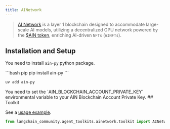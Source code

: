 ```yaml
---
title: AINetwork
---
```


>[AI Network](https://www.ainetwork.ai/build-on-ain) is a layer 1 blockchain designed to accommodate
> large-scale AI models, utilizing a decentralized GPU network powered by the
> [$AIN token](https://www.ainetwork.ai/token), enriching AI-driven `NFTs` (`AINFTs`).


## Installation and Setup

You need to install `ain-py` python package.

<CodeGroup>
```bash pip
pip install ain-py
```

```bash uv
uv add ain-py
```
</CodeGroup>
You need to set the `AIN_BLOCKCHAIN_ACCOUNT_PRIVATE_KEY` environmental variable to your AIN Blockchain Account Private Key.
## Toolkit

See a [usage example](/oss/python/integrations/tools/ainetwork).

```python
from langchain_community.agent_toolkits.ainetwork.toolkit import AINetworkToolkit
```
